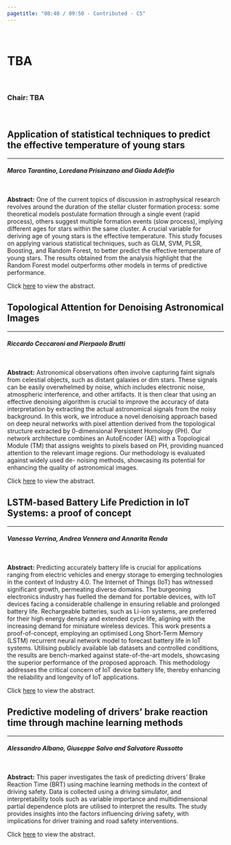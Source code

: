 ```yaml
---
pagetitle: "08:40 / 09:50 - Contributed - C5"
---
```



<br>


# TBA  {#buttons .tabset .tabset-fade .tabset-pills}

<br>

### Chair: TBA

<br>

## Application of statistical techniques to predict the effective temperature of young stars
***
#### *Marco Tarantino, Loredana Prisinzano and Giada Adelfio*

<br>

**Abstract:** One of the current topics of discussion in astrophysical research revolves around the duration of the stellar cluster formation process: some theoretical models postulate formation through a single event (rapid process), others suggest multiple formation events (slow process), implying different ages for stars within the same cluster. A crucial variable for deriving age of young stars is the effective temperature. This study focuses on applying various statistical techniques, such as GLM, SVM, PLSR, Boosting, and Random Forest, to better predict the effective temperature of young stars. The results obtained from the analysis highlight that the Random Forest model outperforms other models in terms of predictive performance.

Click [here]() to view the abstract.

## Topological Attention for Denoising Astronomical Images
***
#### *Riccardo Ceccaroni and Pierpaolo Brutti*

<br>

**Abstract:** Astronomical observations often involve capturing faint signals from celestial objects, such as distant galaxies or dim stars. These signals can be easily overwhelmed by noise, which includes electronic noise, atmospheric interference, and other artifacts. It is then clear that using an effective denoising algorithm is crucial to improve the accuracy of data interpretation by extracting the actual astronomical signals from the noisy background. In this work, we introduce a novel denoising approach based on deep neural networks with pixel attention derived from the topological structure extracted by 0-dimensional Persistent Homology (PH). Our network architecture combines an AutoEncoder (AE) with a Topological Module (TM) that assigns weights to pixels based on PH, providing nuanced attention to the relevant image regions. Our methodology is evaluated against widely used de- noising methods, showcasing its potential for enhancing the quality of astronomical images.

Click [here]() to view the abstract.

## LSTM-based Battery Life Prediction in IoT Systems: a proof of concept
***
#### *Vanessa Verrina, Andrea Vennera and Annarita Renda*

<br>

**Abstract:** Predicting accurately battery life is crucial for applications ranging from electric vehicles and energy storage to emerging technologies in the context of Industry 4.0. The Internet of Things (IoT) has witnessed significant growth, permeating diverse domains. The burgeoning electronics industry has fuelled the demand for portable devices, with IoT devices facing a considerable challenge in ensuring reliable and prolonged battery life. Rechargeable batteries, such as Li-ion systems, are preferred for their high energy density and extended cycle life, aligning with the increasing demand for miniature wireless devices. This work presents a proof-of-concept, employing an optimised Long Short-Term Memory (LSTM) recurrent neural network model to forecast battery life in IoT systems. Utilising publicly available lab datasets and controlled conditions, the results are bench-marked against state-of-the-art models, showcasing the superior performance of the proposed approach. This methodology addresses the critical concern of IoT device battery life, thereby enhancing the reliability and longevity of IoT applications.

Click [here]() to view the abstract.

## Predictive modeling of drivers’ brake reaction time through machine learning methods
***
#### *Alessandro Albano, Giuseppe Salvo and Salvatore Russotto*

<br>

**Abstract:** This paper investigates the task of predicting drivers’ Brake Reaction Time (BRT) using machine learning methods in the context of driving safety. Data is collected using a driving simulator, and interpretability tools such as variable importance and multidimensional partial dependence plots are utilised to interpret the results. The study provides insights into the factors influencing driving safety, with implications for driver training and road safety interventions.

Click [here]() to view the abstract.